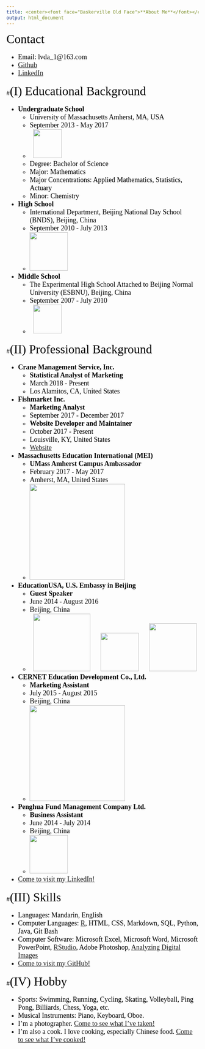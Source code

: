 ```yaml
---
title: <center><font face="Baskerville Old Face">**About Me**</font></center>
output: html_document
---
```

<div id="backhome"><a href="index.html"><i class="fa fa-home" aria-hidden="true"></i></a></div>

<nav>
<font face="Baskerville Old Face" color=black size=6>Contact</font>

<font face="Times New Roman" color=black size=4>

- Email: lvda_1\@163.com
- [Github](https://github.com/HarryLu95)
- [LinkedIn](https://www.linkedin.com/in/dalu0511/)

</font>
</nav>

<section>

#<font face="Baskerville Old Face" color=black size=6>(I) Educational Background</font>
<font face="Times New Roman" color=black size=4>

- **Undergraduate School**
    - University of Massachusetts Amherst, MA, USA
    - September 2013 - May 2017
    - <i class="fa fa-hand-o-right"></i> &nbsp;&nbsp;[<img src="https://raw.githubusercontent.com/HarryLu95/dalu/master/Buttons%20%26%20Logos/UMA_Logo.png" width="75">](http://www.umass.edu/)
    - Degree: Bachelor of Science
    - Major: Mathematics
    - Major Concentrations: Applied Mathematics, Statistics, Actuary
    - Minor: Chemistry

- **High School**
    - International Department, Beijing National Day School (BNDS), Beijing, China
    - September 2010 - July 2013
    - <i class="fa fa-hand-o-right"></i> [<img src="https://raw.githubusercontent.com/HarryLu95/dalu/master/Buttons%20%26%20Logos/BNDS_Logo.png" width="100">](http://www.bndsedu.com/)

- **Middle School**
    - The Experimental High School Attached to Beijing Normal University (ESBNU), Beijing, China
    - September 2007 - July 2010
    - <i class="fa fa-hand-o-right"></i> &nbsp;&nbsp;[<img src="https://raw.githubusercontent.com/HarryLu95/dalu/master/Buttons%20%26%20Logos/SDSZ_Logo.png" width="75">](http://www.sdsz.com.cn/item/list.asp?id=1635)

</font>

#<font face="Baskerville Old Face" color=black size=6>(II) Professional Background</font>
<font face="Times New Roman" color=black size=4>

- **Crane Management Service, Inc.**
    - **Statistical Analyst of Marketing**
    - March 2018 - Present
    - Los Alamitos, CA, United States
- **Fishmarket Inc.**
    - **Marketing Analyst**
    - September 2017 - December 2017
    - **Website Developer and Maintainer**
    - October 2017 - Present
    - Louisville, KY, United States
    - <i class="fa fa-hand-o-right"></i> [Website](http://fishmarketseafoods.net)
- **Massachusetts Education International (MEI)**
    - **UMass Amherst Campus Ambassador**
    - February 2017 - May 2017
    - Amherst, MA, United States
    - <i class="fa fa-hand-o-right"></i>[<img src="https://raw.githubusercontent.com/HarryLu95/dalu/master/Buttons%20%26%20Logos/MEI_Logo.png" width="250">](https://www.meiedu.us/)
- **EducationUSA, U.S. Embassy in Beijing**
    - **Guest Speaker**
    - June 2014 - August 2016
    - Beijing, China
    - <i class="fa fa-hand-o-right"></i> &nbsp;&nbsp;[<img src="https://raw.githubusercontent.com/HarryLu95/dalu/master/Buttons%20%26%20Logos/EducationUSA_US_Logo.png" width="150">](https://educationusa.state.gov/centers/educationusa-china) &nbsp;&nbsp;<i class="fa fa-hand-o-right"></i> &nbsp;&nbsp;[<img src="https://raw.githubusercontent.com/HarryLu95/dalu/master/Buttons%20%26%20Logos/EducationUSA_China_Logo.png" width="100">](https://china.usembassy-china.org.cn/education-culture/study-usa/) &nbsp;&nbsp;<i class="fa fa-hand-o-right"></i> &nbsp;&nbsp;[<img src="https://raw.githubusercontent.com/HarryLu95/dalu/master/Buttons%20%26%20Logos/Weibo_Logo.jpg" width="125">](https://weibo.com/educationusa)
- **CERNET Education Development Co., Ltd.**
    - **Marketing Assistant**
    - July 2015 - August 2015
    - Beijing, China
    - <i class="fa fa-hand-o-right"></i>[<img src="https://raw.githubusercontent.com/HarryLu95/dalu/master/Buttons%20%26%20Logos/CernetEdu_Logo.jpg" width="250">](http://www.cerschool.edu.cn/)
- **Penghua Fund Management Company Ltd.**
    - **Business Assistant**
    - June 2014 - July 2014
    - Beijing, China
    - <i class="fa fa-hand-o-right"></i> [<img src="https://raw.githubusercontent.com/HarryLu95/dalu/master/Buttons%20%26%20Logos/PengHua_Logo.jpg" width="100">](https://www.phfund.com.cn/web/en/index)
- [Come to visit my LinkedIn! <i class="fa fa-linkedin-square" aria-hidden="true"></i>](https://www.linkedin.com/in/dalu0511/)

</font>

#<font face="Baskerville Old Face" color=black size=6>(III) Skills</font>
<font face="Times New Roman" color=black size=4>

- Languages: Mandarin, English
- Computer Languages: [R](https://www.r-project.org/), HTML, CSS, Markdown, SQL, Python, Java, Git Bash
- Computer Software: Microsoft Excel, Microsoft Word, Microsoft PowerPoint, [RStudio](https://www.rstudio.com/), Adobe Photoshop, [Analyzing Digital Images](http://www.umassk12.net/adi/)
- [Come to visit my GitHub! <i class="fa fa-github" aria-hidden="true"></i>](https://github.com/HarryLu95)

</font>

#<font face="Baskerville Old Face" color=black size=6>(IV) Hobby</font>
<font face="Times New Roman" color=black size=4>

- Sports: Swimming, Running, Cycling, Skating, Volleyball, Ping Pong, Billiards, Chess, Yoga, etc.
- Musical Instruments: Piano, Keyboard, Oboe.
- I'm a photographer. [Come to see what I've taken!](Gallery.html)
- I'm also a cook. I love cooking, especially Chinese food. [Come to see what I've cooked!](Gallery.html)

</font>
</section>